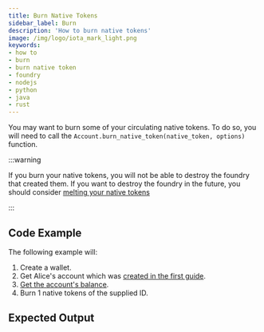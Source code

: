 ```yaml
---
title: Burn Native Tokens
sidebar_label: Burn
description: 'How to burn native tokens'
image: /img/logo/iota_mark_light.png
keywords:
- how to
- burn
- burn native token
- foundry
- nodejs
- python
- java
- rust
---
```



You may want to burn some of your circulating native tokens. To do so, you will need to call the
`Account.burn_native_token(native_token, options)` function.

:::warning

If you burn your native tokens, you will not be able to destroy the foundry that created them. If you want to destroy
the foundry in the future, you should consider [melting your native tokens](03_melt_native_token.mdx)

:::

## Code Example

<ReplaceNativeTokenId/>

The following example will:

1. Create a wallet.
2. Get Alice's account which was [created in the first guide](../accounts_and_addresses/01_create_a_wallet_account.mdx).
3. [Get the account's balance](../accounts_and_addresses/04_check_balance.mdx).
4. Burn 1 native tokens of the supplied ID.

<Tabs groupId="language">
    <TabItem value="rust" label="Rust">
        <RustCode/>
    </TabItem>
    <TabItem value="nodejs" label="Nodejs">
        <NodejsCode/>
    </TabItem>
    <TabItem value="python" label="Python">
        <PythonCode/>
    </TabItem>
    <TabItem value="java" label="Java">
        <JavaCode/>
    </TabItem>
</Tabs>

## Expected Output

<Tabs groupId="language">
    <TabItem value="rust" label="Rust">
        <RustOutput/>
    </TabItem>
    <TabItem value="nodejs" label="Nodejs">
        <NodejsOutput/>
    </TabItem>
    <TabItem value="python" label="Python">
        <PythonOutput/>
    </TabItem>
    <TabItem value="java" label="Java">
        <JavaOutput/>
    </TabItem>
</Tabs>

